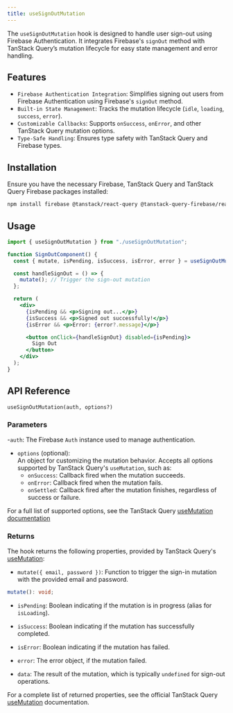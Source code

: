 ```yaml
---
title: useSignOutMutation
---
```


The `useSignOutMutation` hook is designed to handle user sign-out using Firebase Authentication. 
It integrates Firebase's `signOut` method with TanStack Query’s mutation lifecycle for easy state management and error handling.

## Features

- `Firebase Authentication Integration`: Simplifies signing out users from Firebase Authentication using Firebase's `signOut` method.
- `Built-in State Management`: Tracks the mutation lifecycle (`idle`, `loading`, `success`, `error`).
- `Customizable Callbacks`: Supports `onSuccess`, `onError`, and other TanStack Query mutation options.
- `Type-Safe Handling`: Ensures type safety with TanStack Query and Firebase types.

## Installation

Ensure you have the necessary Firebase, TanStack Query and TanStack Query Firebase packages installed:

```bash
npm install firebase @tanstack/react-query @tanstack-query-firebase/react
```

## Usage

```jsx
import { useSignOutMutation } from "./useSignOutMutation";

function SignOutComponent() {
  const { mutate, isPending, isSuccess, isError, error } = useSignOutMutation(auth);

  const handleSignOut = () => {
    mutate(); // Trigger the sign-out mutation
  };

  return (
    <div>
      {isPending && <p>Signing out...</p>}
      {isSuccess && <p>Signed out successfully!</p>}
      {isError && <p>Error: {error?.message}</p>}

      <button onClick={handleSignOut} disabled={isPending}>
        Sign Out
      </button>
    </div>
  );
}
```

## API Reference

`useSignOutMutation(auth, options?)`

### Parameters

-`auth`: The Firebase `Auth` instance used to manage authentication.
- `options` (optional):  
  An object for customizing the mutation behavior. Accepts all options supported by TanStack Query's `useMutation`, such as:
  - `onSuccess`: Callback fired when the mutation succeeds.
  - `onError`: Callback fired when the mutation fails.
  - `onSettled`: Callback fired after the mutation finishes, regardless of success or failure.

For a full list of supported options, see the TanStack Query [useMutation documentation](https://tanstack.com/query/latest/docs/react/reference/useMutation)

### Returns

The hook returns the following properties, provided by TanStack Query's [useMutation](https://tanstack.com/query/latest/docs/react/reference/useMutation):

- `mutate({ email, password })`: Function to trigger the sign-in mutation with the provided email and password.

```ts
mutate(): void;
```

- `isPending`:
  Boolean indicating if the mutation is in progress (alias for `isLoading`).

- `isSuccess`:
  Boolean indicating if the mutation has successfully completed.

- `isError`:
  Boolean indicating if the mutation has failed.

- `error`:
  The error object, if the mutation failed.

- `data`:
  The result of the mutation, which is typically `undefined` for sign-out operations.

For a complete list of returned properties, see the official TanStack Query [useMutation](https://tanstack.com/query/latest/docs/react/reference/useMutation) documentation.
